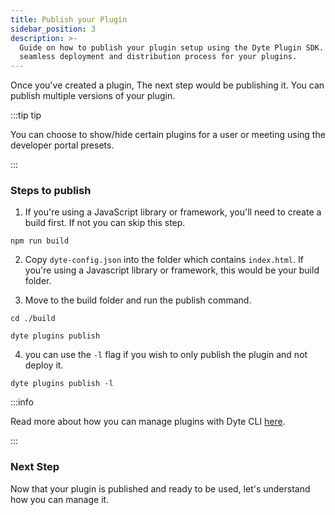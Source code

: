 ```yaml
---
title: Publish your Plugin
sidebar_position: 3
description: >-
  Guide on how to publish your plugin setup using the Dyte Plugin SDK. Ensure a
  seamless deployment and distribution process for your plugins.
---
```


Once you've created a plugin, The next step would be publishing it. You can publish multiple versions of your plugin.

:::tip tip

You can choose to show/hide certain plugins for a user or meeting using the developer portal presets.

:::

### Steps to publish

1. If you're using a JavaScript library or framework, you'll need to create a
   build first. If not you can skip this step.

```
npm run build
```

2. Copy `dyte-config.json` into the folder which contains `index.html`. If
   you're using a Javascript library or framework, this would be your build
   folder.

3. Move to the build folder and run the publish command.

```shell
cd ./build
```

```shell
dyte plugins publish
```

4.  you can use the `-l` flag if you wish to only publish the plugin and not
    deploy it.

```shell
dyte plugins publish -l
```

:::info

Read more about how you can manage plugins with Dyte CLI
[here](/cli/plugins#publishing-a-plugin).

:::

### Next Step

Now that your plugin is published and ready to be used, let's understand how you
can manage it.

<head>
  <title>Plugin SDK Publish your Plugin</title>
  <meta
    name="description"
    content="Guide on how to publish your plugin setup using the Dyte Plugin SDK. Ensure a seamless deployment and distribution process for your plugins."
  />
</head>
